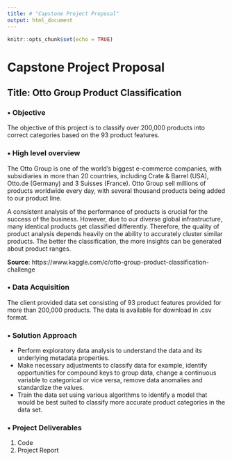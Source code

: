 ---
title: # "Capstone Project Proposal"
output: html_document
---

```{r setup, include=FALSE}
knitr::opts_chunk$set(echo = TRUE)
```

# **Capstone Project Proposal** 
## **Title**: Otto Group Product Classification


### •	Objective
The objective of this project is to classify over 200,000 products into correct categories based on the 93 product features.


### •	High level overview
The Otto Group is one of the world’s biggest e-commerce companies, with subsidiaries in more than 20 countries, including Crate & Barrel (USA), Otto.de (Germany) and 3 Suisses (France). Otto Group sell millions of products worldwide every day, with several thousand products being added to our product line. 

A consistent analysis of the performance of products is crucial for the success of the business. However, due to our diverse global infrastructure, many identical products get classified differently. Therefore, the quality of product analysis depends heavily on the ability to accurately cluster similar products. The better the classification, the more insights can be generated about product ranges.	

**Source**: https://www.kaggle.com/c/otto-group-product-classification-challenge


### •	Data Acquisition 
The client provided data set consisting of 93 product features provided for more than 200,000 products. The data is available for download in .csv format.


### •	Solution Approach
* Perform exploratory data analysis to understand the data and its underlying metadata properties.
* Make necessary adjustments to classify data for example, identify opportunities for compound keys to group data, change a continuous variable to categorical or vice versa, remove data anomalies and standardize the values.
* Train the data set using various algorithms to identify a model that would be best suited to classify more accurate product categories in the data set.


### •	Project Deliverables
1. Code
2. Project Report

